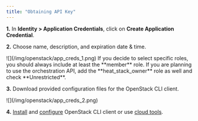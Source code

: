 ```yaml
---
title: "Obtaining API Key"
---
```

__1.__ In **Identity &gt; Application Credentials**, click on **Create Application Credential**.

__2.__ Choose name, description, and expiration date & time.

<Callout type="info" title="Example">
    ![](/img/openstack/app_creds_1.png)
</Callout>

<Callout type="info" title="Tip" icon="💡">
    If you decide to select specific roles, you should always include at least the **member** role.
    If you are planning to use the orchestration API, add the **heat_stack_owner** role as well and
    check **Unrestricted**.
</Callout>

__3.__ Download provided configuration files for the OpenStack CLI client.

<Callout type="info" title="Example">
    ![](/img/openstack/app_creds_2.png)
</Callout>

__4.__ [Install](https://pypi.org/project/python-openstackclient/) and
   [configure](https://docs.openstack.org/python-openstackclient/train/configuration/index.html)
   OpenStack CLI client or use [cloud tools](../additional-information/using-cloud-tools).
